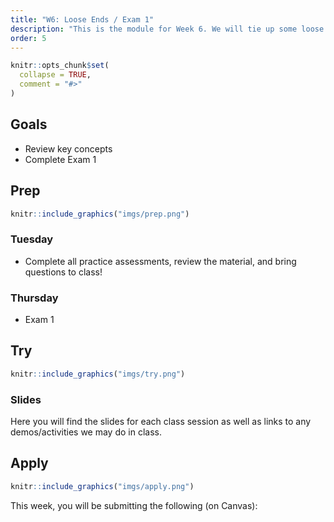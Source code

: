 ```yaml
---
title: "W6: Loose Ends / Exam 1"
description: "This is the module for Week 6. We will tie up some loose ends and do a brief review of concepts to get you ready for Exam 1!"
order: 5
---
```


```r
knitr::opts_chunk$set(
  collapse = TRUE,
  comment = "#>"
)
```

## Goals

- Review key concepts 
- Complete Exam 1

## Prep 

:::::{.card .border .border-2 .border-info}
:::: {.grid .g-0}
::: {.g-col-3}
:::: {.card-body}

```r
knitr::include_graphics("imgs/prep.png")
```

::::
:::

::: {.g-col-9}
:::: {.card-body}

### Tuesday

- Complete all practice assessments, review the material, and bring questions to class!

### Thursday

- Exam 1

::::
:::
::::
:::::

## Try {.mt-5}

:::::{.card .border .border-2 .border-info}
:::: {.grid .g-0}
::: {.g-col-3}
:::: {.card-body}

```r
knitr::include_graphics("imgs/try.png")
```

::::
:::

::: {.g-col-9}
:::: {.card-body}

### Slides

Here you will find the slides for each class session as well as links to any demos/activities we may do in class.

<!-- <a class="btn btn-outline-info" href="../../slides/W5_review.pdf" role="button" target="_blank">W5: Slides </a> -->



::::
:::


::::
:::::

## Apply {.mt-5}

:::::{.card .border .border-2 .border-info}
:::: {.grid .g-0}
::: {.g-col-3}
:::: {.card-body}

```r
knitr::include_graphics("imgs/apply.png")
```

::::
:::

::: {.g-col-9}
:::: {.card-body}

This week, you will be submitting the following (on Canvas):

<!-- - Exam 1 computational worksheet -->
<!-- - Optional Meme -->

::::
:::


::::
:::::